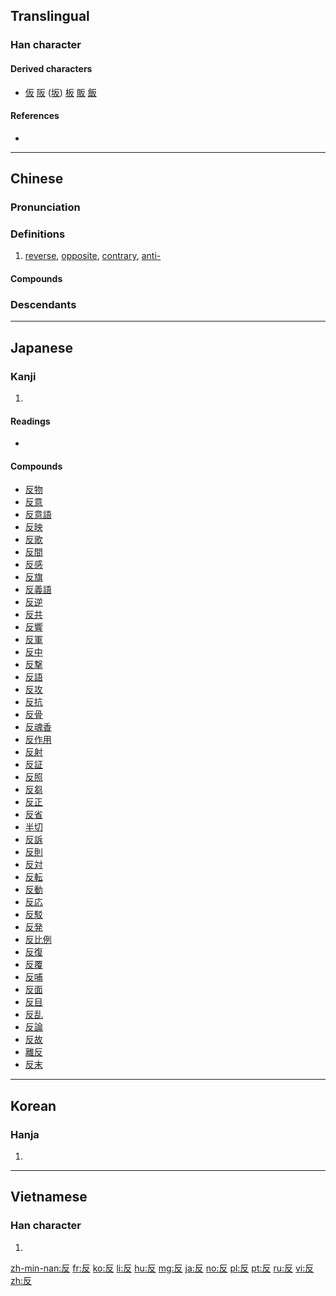 ==Translingual==

===Han character===
{{Han char|rn=29|rad=又|as=02|sn=4|four=7124<sub>7</sub>|canj=竹水 (HE)|ids=⿸[[𠂆]][[又]]}}

====Derived characters====
* [[仮]] [[阪]] ([[坂]]) [[板]] [[販]] [[飯]]

====References====
* {{Han ref|kx=0165.190|dkj=03127|dj=0375.040|hdz=10391.030|uh=53CD|ud=21453|bh=A4CF|bd=42191}}

----

==Chinese==
{{zh-forms}}

===Pronunciation===
{{zh-pron
|m=fǎn
|c=faan2
|h=pfs=fán
|mn=hoán
|mc=y
|oc=y
|cat=n,a,v,adv
}}

===Definitions===
{{zh-hanzi}}

# [[reverse]], [[opposite]], [[contrary]], [[anti-]]

====Compounds====
{{der5
| {{zh-l|反霸}}
| {{zh-l|反綁/反绑}}
| {{zh-l|反比}}
| {{zh-l|反比例}}
| {{zh-l|反駁/反驳}}
| {{zh-l|反哺}}
| {{zh-l|反差}}
| {{zh-l|反常}}
| {{zh-l|反襯/反衬}}
| {{zh-l|反衝力/反冲力}}
| {{zh-l|反芻/反刍}}
| {{zh-l|反芻動物/反刍动物}}
| {{zh-l|反芻胃/反刍胃}}
| {{zh-l|反串}}
| {{zh-l|反唇相譏/反唇相讥}}
| {{zh-l|反倒}}
| {{zh-l|反調/反调}}
| {{zh-l|反動/反动}}
| {{zh-l|反動派/反动派}}
| {{zh-l|反對/反对}}
| {{zh-l|反對黨/反对党}}
| {{zh-l|反對派/反对派}}
| {{zh-l|反而}}
| {{zh-l|反方}}
| {{zh-l|反復/反复}}
| {{zh-l|反復無常/反复无常}}
| {{zh-l|反感}}
| {{zh-l|反戈一擊/反戈一击}}
| {{zh-l|反革命}}
| {{zh-l|反攻}}
| {{zh-l|反躬自問/反躬自问}}
| {{zh-l|反顧/反顾}}
| {{zh-l|反光}}
| {{zh-l|反光燈/反光灯}}
| {{zh-l|反光鏡/反光镜}}
| {{zh-l|反過來/反过来}}
| {{zh-l|反函數/反函数}}
| {{zh-l|反話/反话}}
| {{zh-l|反悔}}
| {{zh-l|反擊/反击}}
| {{zh-l|反剪}}
| {{zh-l|反間/反间}}
| {{zh-l|反詰/反诘}}
| {{zh-l|反抗}}
| {{zh-l|反客為主/反客为主}}
| {{zh-l|反口}}
| {{zh-l|反饋/反馈}}
| {{zh-l|反粒子}}
| {{zh-l|反亂/反乱}}
| {{zh-l|反面}}
| {{zh-l|反面人物}}
| {{zh-l|反目}}
| {{zh-l|反派}}
| {{zh-l|反叛}}
| {{zh-l|反撲/反扑}}
| {{zh-l|反其道而行之}}
| {{zh-l|反潛/反潜}}
| {{zh-l|反切}}
| {{zh-l|反求諸己/反求诸己}}
| {{zh-l|反犬旁兒/反犬旁儿}}
| {{zh-l|反三角函數/反三角函数}}
| {{zh-l|反射}}
| {{zh-l|反射角}}
| {{zh-l|反射爐/反射炉}}
| {{zh-l|反射線/反射线}}
| {{zh-l|反身}}
| {{zh-l|反詩/反诗}}
| {{zh-l|反是}}
| {{zh-l|反手}}
| {{zh-l|反水}}
| {{zh-l|反水不收}}
| {{zh-l|反思}}
| {{zh-l|反訴/反诉}}
| {{zh-l|反鎖/反锁}}
| {{zh-l|反彈/反弹}}
| {{zh-l|反坦克炮}}
| {{zh-l|反胃}}
| {{zh-l|反文旁兒/反文旁儿}}
| {{zh-l|反問/反问}}
| {{zh-l|反誣/反诬}}
| {{zh-l|反物質/反物质}}
| {{zh-l|反響/反响}}
| {{zh-l|反向}}
| {{zh-l|反省}}
| {{zh-l|反宣傳/反宣传}}
| {{zh-l|反咬}}
| {{zh-l|反義詞/反义词}}
| {{zh-l|反應/反应}}
| {{zh-l|反應堆/反应堆}}
| {{zh-l|反映}}
| {{zh-l|反映論/反映论}}
| {{zh-l|反右}}
| {{zh-l|反語/反语}}
| {{zh-l|反掌}}
| {{zh-l|反照}}
| {{zh-l|反正}}
| {{zh-l|反證/反证}}
| {{zh-l|反證法/反证法}}
| {{zh-l|反之}}
| {{zh-l|反質子/反质子}}
| {{zh-l|反中子}}
| {{zh-l|反嘴}}
| {{zh-l|反作用}}
}}

===Descendants===
{{Sinoxenic-word|反|はん|반|phản}}

----

==Japanese==

===Kanji===
{{ja-kanji|grade=3|rs=又02}}

# {{defn|lang=ja|sort=又02}}

====Readings====
* {{ja-readings|kanon=[[はん]] (han)|kanyoon=[[たん]] (tan)|goon=[[ほん]] (hon)|kun=[[そる]] (soru), [[かえす]] (kaesu), [[かえる]] (kaeru)}}

====Compounds====
* [[反物]]
* [[反意]]
* [[反意語]]
* [[反映]]
* [[反歌]]
* [[反間]]
* [[反感]]
* [[反旗]]
* [[反義語]]
* [[反逆]]
* [[反共]]
* [[反響]]
* [[反軍]]
* [[反中]]
* [[反撃]]
* [[反語]]
* [[反攻]]
* [[反抗]]
* [[反骨]]
* [[反魂香]]
* [[反作用]]
* [[反射]]
* [[反証]]
* [[反照]]
* [[反芻]]
* [[反正]]
* [[反省]]
* [[半切]]
* [[反訴]]
* [[反則]]
* [[反対]]
* [[反転]]
* [[反動]]
* [[反応]]
* [[反駁]]
* [[反発]]
* [[反比例]]
* [[反復]]
* [[反覆]]
* [[反哺]]
* [[反面]]
* [[反目]]
* [[反乱]]
* [[反論]]
* [[反故]]
* [[離反]]
* [[反末]]

----

==Korean==

===Hanja===
{{ko-hanja|hangeul=[[반]], [[번]]|rv=ban, beon|mr=pan, pŏn}}

# {{defn|lang=ko|sort=又02}}

----

==Vietnamese==

===Han character===
{{vi-hantu|[[phản]]|rs=又02}}

# {{defn|lang=vi|sort=又02}}

[[zh-min-nan:反]]
[[fr:反]]
[[ko:反]]
[[li:反]]
[[hu:反]]
[[mg:反]]
[[ja:反]]
[[no:反]]
[[pl:反]]
[[pt:反]]
[[ru:反]]
[[vi:反]]
[[zh:反]]